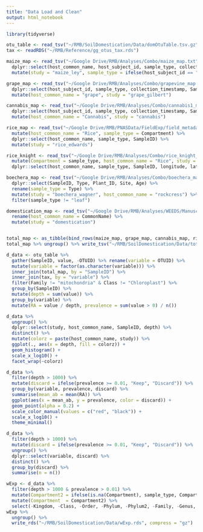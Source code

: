 ```yaml
---
title: "Data Load and Clean"
output: html_notebook
---
```

  
  ```r
library(tidyverse)
```

```r
otu_table <- read_tsv("~/RMB/SoilDomestication/Data/domOtuTable.tsv.gz")
tax <- readRDS("~/RMB/Reference/gg_otus_tax.rds")
```

```r
maize_map <- read_tsv("~/Google Drive/RMB/Analyses/Combo/maize_map.txt") %>%
  dplyr::select(host_common_name, host_subject_id, sample_type, collection_timestamp, SampleID, latitude, longitude) %>% 
  mutate(study = "maize_ley", sample_type = ifelse(host_subject_id == "Bulk Soil", "Bulk Soil", "Rhizosphere"))

grape_map <- read_tsv("~/Google Drive/RMB/Analyses/Combo/grapevine_map.txt") %>% 
  dplyr::select(host_subject_id, sample_type, collection_timestamp, SampleID, latitude, longitude) %>%
  mutate(host_common_name = "grape", study = "grape_gilbert")

cannabis_map <- read_tsv("~/Google Drive/RMB/Analyses/Combo/cannabis1_map.txt") %>% 
  dplyr::select(host_subject_id, sample_type, collection_timestamp, SampleID, latitude, longitude) %>% 
  mutate(host_common_name = "Cannabis", study = "cannabis")

rice_map <- read_tsv("~/Google Drive/RMB/PNASData/FieldExp/field_metadata.txt") %>% 
  mutate(host_common_name = "Rice", sample_type = Compartment) %>% 
  dplyr::select(host_common_name, sample_type, SampleID) %>% 
  mutate(study = "rice_edwards")

rice_knight <- read_tsv("~/Google Drive/RMB/Analyses/Combo/rice_knight_map.txt") %>% 
  mutate(Compartment = sample_type, host_common_name = "Rice", study = "Rice_knight") %>% 
  dplyr::select(host_common_name, sample_type, SampleID, longitude, latitude, study)

boechera_map <- read_tsv("~/Google Drive/RMB/Analyses/Combo/boechera_map.txt") %>%
  dplyr::select(SampleID, Type, Plant_ID, Site, Age) %>%
  rename(sample_type = Type) %>%
  mutate(study = "boechera_wagner", host_common_name = "rockcress") %>% 
  filter(sample_type != "leaf")

domestication_map <- read_tsv("~/Google Drive/RMB/Analyses/WEEDS/Manuscript/Data/NativePlants/TRY2/soil_domestication.map") %>% 
  rename(host_common_name = CommonName) %>% 
  mutate(study = "domestication")


total_map <- as_tibble(bind_rows(maize_map, grape_map, cannabis_map, rice_map, boechera_map, domestication_map, rice_knight))
total_map %>% ungroup() %>% write_tsv("~/RMB/SoilDomestication/Data/total_map.tsv")
```

```r
d_data <- otu_table %>% 
  gather(SampleID, value, -OTUID) %>% rename(variable = OTUID) %>% 
  mutate(variable = factor(as.character(variable))) %>% 
  inner_join(total_map, by = "SampleID") %>% 
  inner_join(tax, by = "variable") %>% 
  filter(Family != "mitochondria" & Class != "Chloroplast") %>% 
  group_by(SampleID) %>% 
  mutate(depth = sum(value)) %>% 
  group_by(variable) %>% 
  mutate(RA = value / depth, prevalence = sum(value > 0) / n())
```

```r
d_data %>% 
  ungroup() %>% 
  dplyr::select(study, host_common_name, SampleID, depth) %>% 
  distinct() %>% 
  mutate(colorz = paste(host_common_name, study)) %>% 
  ggplot(., aes(x = depth, fill = colorz)) +
  geom_histogram() +
  scale_x_log10() +
  facet_wrap(~colorz)
```

```r
d_data %>% 
  filter(depth > 1000) %>% 
  mutate(discard = ifelse(prevalence >= 0.01, "Keep", "Discard")) %>% 
  group_by(variable, prevalence, discard) %>% 
  summarise(mean_ab = mean(RA)) %>% 
  ggplot(aes(x = mean_ab, y = prevalence, color = discard)) +
  geom_point(alpha = 0.2) +
  scale_color_manual(values = c("red", "black")) +
  scale_x_log10() +
  theme_minimal()
```
```r
d_data %>% 
  filter(depth > 1000) %>% 
  mutate(discard = ifelse(prevalence >= 0.01, "Keep", "Discard")) %>% 
  ungroup() %>% 
  dplyr::select(variable, discard) %>% 
  distinct() %>% 
  group_by(discard) %>% 
  summarise(n = n())
```

```r
wExp <- d_data %>% 
  filter(depth > 1000 & prevalence > 0.01) %>% 
  mutate(Compartment2 = ifelse(is.na(Compartment), sample_type, Compartment)) %>% 
  mutate(Compartment  = Compartment2) %>% 
  select(-Kingdom, -Class, -Order, -Phylum, -Phylum2, -Family, -Genus, -Species, -Cultivar, -Compartment2, -sample_type, -Plant_ID, -collection_timestamp, -longitude, -latitude, -Age)
wExp %>% 
  ungroup() %>% 
  write_rds("~/RMB/SoilDomestication/Data/wExp.rds", compress = "gz")
```



